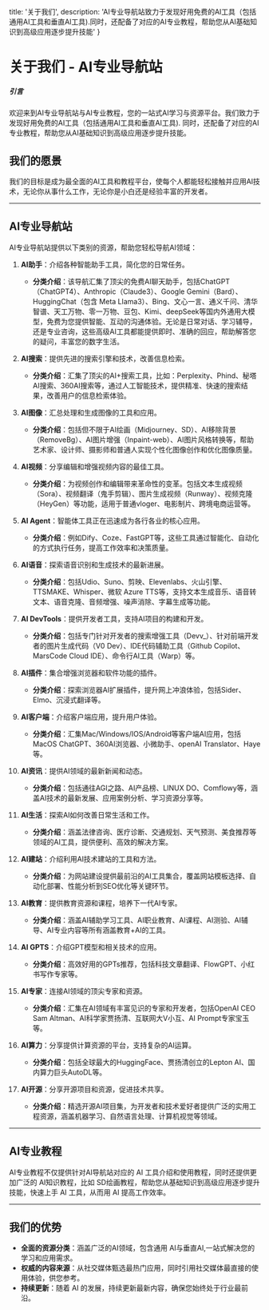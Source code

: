   title: '关于我们',
  description: 'AI专业导航站致力于发现好用免费的AI工具（包括通用AI工具和垂直AI工具).同时，还配备了对应的AI专业教程，帮助您从AI基础知识到高级应用逐步提升技能'
}

# 关于我们 - AI专业导航站

##### 引言
欢迎来到AI专业导航站与AI专业教程，您的一站式AI学习与资源平台。我们致力于发现好用免费的AI工具（包括通用AI工具和垂直AI工具).
同时，还配备了对应的AI专业教程，帮助您从AI基础知识到高级应用逐步提升技能。

## 我们的愿景
我们的目标是成为最全面的AI工具和教程平台，使每个人都能轻松接触并应用AI技术，无论你从事什么工作，无论你是小白还是经验丰富的开发者。

---

## AI专业导航站
AI专业导航站提供以下类别的资源，帮助您轻松导航AI领域：

1. **AI助手**：介绍各种智能助手工具，简化您的日常任务。
   - **分类介绍**：该导航汇集了顶尖的免费AI聊天助手，包括ChatGPT（ChatGPT4）、Anthropic（Claude3）、Google Gemini（Bard）、HuggingChat（包含 Meta Llama3）、Bing、文心一言、通义千问、清华智谱、天工万物、零一万物、豆包、Kimi、deepSeek等国内外通用大模型，免费为您提供智能、互动的沟通体验。无论是日常对话、学习辅导，还是专业咨询，这些高级AI工具都能提供即时、准确的回应，帮助解答您的疑问，丰富您的数字生活。

2. **AI搜索**：提供先进的搜索引擎和技术，改善信息检索。
   - **分类介绍**：汇集了顶尖的AI+搜索工具，比如：Perplexity、Phind、秘塔AI搜索、360AI搜索等，通过人工智能技术，提供精准、快速的搜索结果，改善用户的信息检索体验。

3. **AI图像**：汇总处理和生成图像的工具和应用。
   - **分类介绍**：包括但不限于AI绘画（Midjourney、SD）、AI移除背景（RemoveBg）、AI图片增强（Inpaint-web）、AI图片风格转换等，帮助艺术家、设计师、摄影师和普通人实现个性化图像创作和优化图像质量。

4. **AI视频**：分享编辑和增强视频内容的最佳工具。
   - **分类介绍**：为视频创作和编辑带来革命性的变革。包括文本生成视频（Sora）、视频翻译（鬼手剪辑）、图片生成视频（Runway）、视频克隆（HeyGen）等功能，适用于普通vloger、电影制片、跨境电商运营等。

5. **AI Agent**：智能体工具正在迅速成为各行各业的核心应用。
   - **分类介绍**：例如Dify、Coze、FastGPT等，这些工具通过智能化、自动化的方式执行任务，提高工作效率和决策质量。

6. **AI语音**：探索语音识别和生成技术的最新进展。
   - **分类介绍**：包括Udio、Suno、剪映、Elevenlabs、火山引擎、TTSMAKE、Whisper、微软 Azure TTS等，支持文本生成音乐、语音转文本、语音克隆、音频增强、噪声消除、字幕生成等功能。

7. **AI DevTools**：提供开发者工具，支持AI项目的构建和开发。
   - **分类介绍**：包括专门针对开发者的搜索增强工具（Devv_）、针对前端开发者的图片生成代码（V0 Dev）、IDE代码辅助工具（Github Copilot、MarsCode Cloud IDE）、命令行AI工具（Warp）等。

8. **AI插件**：集合增强浏览器和软件功能的插件。
   - **分类介绍**：探索浏览器AI扩展插件，提升网上冲浪体验，包括Sider、Elmo、沉浸式翻译等。

9. **AI客户端**：介绍客户端应用，提升用户体验。
   - **分类介绍**：汇集Mac/Windows/IOS/Android等客户端AI应用，包括MacOS ChatGPT、360AI浏览器、小微助手、openAI Translator、Haye等。

10. **AI资讯**：提供AI领域的最新新闻和动态。
    - **分类介绍**：包括通往AGI之路、AI产品榜、LINUX DO、Comflowy等，涵盖AI技术的最新发展、应用案例分析、学习资源分享等。

11. **AI生活**：探索AI如何改善日常生活和工作。
    - **分类介绍**：涵盖法律咨询、医疗诊断、交通规划、天气预测、美食推荐等领域的AI工具，提供便利、高效的解决方案。

12. **AI建站**：介绍利用AI技术建站的工具和方法。
    - **分类介绍**：为网站建设提供最前沿的AI工具集合，覆盖网站模板选择、自动化部署、性能分析到SEO优化等关键环节。

13. **AI教育**：提供教育资源和课程，培养下一代AI专家。
    - **分类介绍**：涵盖AI辅助学习工具、AI职业教育、AI课程、AI测验、AI辅导、AI专业内容等所有涵盖教育+AI的工具。

14. **AI GPTS**：介绍GPT模型和相关技术的应用。
    - **分类介绍**：高效好用的GPTs推荐，包括科技文章翻译、FlowGPT、小红书写作专家等。

15. **AI专家**：连接AI领域的顶尖专家和资源。
    - **分类介绍**：汇集在AI领域有丰富见识的专家和开发者，包括OpenAI CEO Sam Altman、AI科学家贾扬清、互联网大V小互、AI Prompt专家宝玉等。

16. **AI算力**：分享提供计算资源的平台，支持复杂的AI运算。
    - **分类介绍**：包括全球最大的HuggingFace、贾扬清创立的Lepton AI、国内算力巨头AutoDL等。

17. **AI开源**：分享开源项目和资源，促进技术共享。
    - **分类介绍**：精选开源AI项目集，为开发者和技术爱好者提供广泛的实用工程资源，涵盖机器学习、自然语言处理、计算机视觉等领域。


---

## AI专业教程
AI专业教程不仅提供针对AI导航站对应的 AI 工具介绍和使用教程，同时还提供更加广泛的 AI知识教程，比如 SD绘画教程，帮助您从基础知识到高级应用逐步提升技能，快速上手 AI 工具，从而用 AI 提高工作效率。

---

## 我们的优势
- **全面的资源分类**：涵盖广泛的AI领域，包含通用 AI与垂直AI,一站式解决您的学习和应用需求。
- **权威的内容来源**：从社交媒体甄选最热门应用，同时引用社交媒体最直接的使用体验，供您参考。
- **持续更新**：随着 AI 的发展，持续更新最新内容，确保您始终处于行业最前沿。

